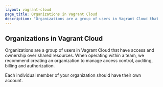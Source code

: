 ```yaml
---
layout: vagrant-cloud
page_title: Organizations in Vagrant Cloud
description: "Organizations are a group of users in Vagrant Cloud that have access and ownership over shared resources."
---
```


## Organizations in Vagrant Cloud

Organizations are a group of users in Vagrant Cloud that have access and
ownership over shared resources. When operating within a team, we recommend
creating an organization to manage access control, auditing, billing and
authorization.

Each individual member of your organization should have their own account.
